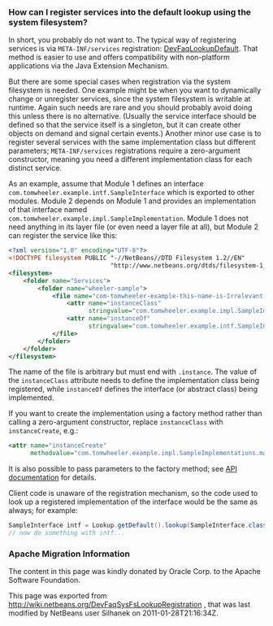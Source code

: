 <!--

    Licensed to the Apache Software Foundation (ASF) under one
    or more contributor license agreements.  See the NOTICE file
    distributed with this work for additional information
    regarding copyright ownership.  The ASF licenses this file
    to you under the Apache License, Version 2.0 (the
    "License"); you may not use this file except in compliance
    with the License.  You may obtain a copy of the License at

      http://www.apache.org/licenses/LICENSE-2.0

    Unless required by applicable law or agreed to in writing,
    software distributed under the License is distributed on an
    "AS IS" BASIS, WITHOUT WARRANTIES OR CONDITIONS OF ANY
    KIND, either express or implied.  See the License for the
    specific language governing permissions and limitations
    under the License.

-->

===How can I register services into the default lookup using the system filesystem?===

In short, you probably do not want to.
The typical way of registering services is via <tt>META-INF/services</tt> registration: [[DevFaqLookupDefault | DevFaqLookupDefault]].
That method is easier to use and offers compatibility with non-platform applications via the Java Extension Mechanism.

But there are some special cases when registration via the system filesystem is needed.
One example might be when you want to dynamically change or unregister services,
since the system filesystem is writable at runtime.
Again such needs are rare and you should probably avoid doing this unless there is no alternative.
(Usually the service interface should be defined so that the service itself is a singleton,
but it can create other objects on demand and signal certain events.)
Another minor use case is to register several services with the same implementation class but different parameters;
<tt>META-INF/services</tt> registrations require a zero-argument constructor,
meaning you need a different implementation class for each distinct service.

As an example, assume that Module 1 defines an interface <tt>com.tomwheeler.example.intf.SampleInterface</tt> which is exported to other modules.
Module 2 depends on Module 1 and provides an implementation of that interface named <tt>com.tomwheeler.example.impl.SampleImplementation</tt>.
Module 1 does not need anything in its layer file (or even need a layer file at all),
but Module 2 can register the service like this:

<source lang="xml">
<?xml version="1.0" encoding="UTF-8"?>
<!DOCTYPE filesystem PUBLIC "-//NetBeans//DTD Filesystem 1.2//EN" 
                            "http://www.netbeans.org/dtds/filesystem-1_2.dtd">
<filesystem>
    <folder name="Services">
        <folder name="wheeler-sample">
            <file name="com-tomwheeler-example-this-name-is-Irrelevant.instance">
                <attr name="instanceClass"
                      stringvalue="com.tomwheeler.example.impl.SampleImplementation"/>
                <attr name="instanceOf"
                      stringvalue="com.tomwheeler.example.intf.SampleInterface"/>
            </file>
        </folder>
    </folder>
</filesystem>
</source>

The name of the file is arbitrary but must end with <tt>.instance</tt>.
The value of the <tt>instanceClass</tt> attribute needs to define the implementation class being registered,
while <tt>instanceOf</tt> defines the interface (or abstract class) being implemented.

If you want to create the implementation using a factory method rather than calling a zero-argument constructor,
replace <tt>instanceClass</tt> with <tt>instanceCreate</tt>, e.g.:
<source lang="xml">
<attr name="instanceCreate"
      methodvalue="com.tomwheeler.example.impl.SampleImplementations.make"/>
</source>
It is also possible to pass parameters to the factory method;
see [http://bits.netbeans.org/dev/javadoc/org-openide-util/org/openide/util/doc-files/api.html#instances API documentation] for details.

Client code is unaware of the registration mechanism, so the code used to look up a registered implementation of the interface would be the same as always; for example:
<source lang="java">
SampleInterface intf = Lookup.getDefault().lookup(SampleInterface.class);
// now do something with intf...
</source>

===Apache Migration Information===

The content in this page was kindly donated by Oracle Corp. to the
Apache Software Foundation.

This page was exported from http://wiki.netbeans.org/DevFaqSysFsLookupRegistration , 
that was last modified by NetBeans user Silhanek 
on 2011-01-28T21:16:34Z.

